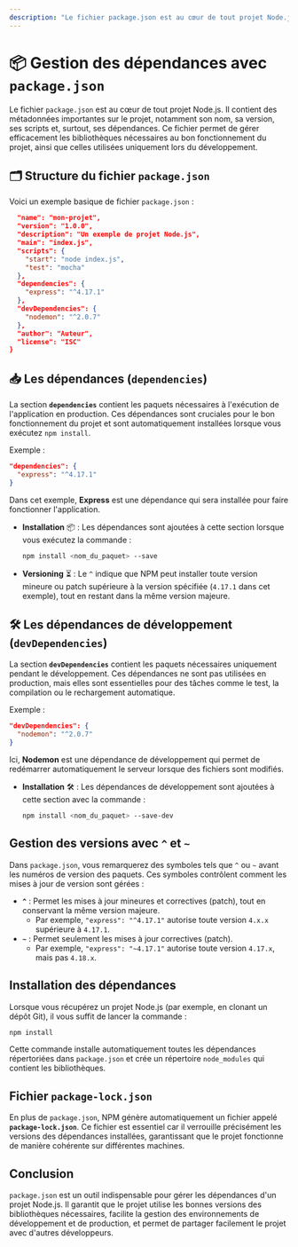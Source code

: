 ```yaml
---
description: "Le fichier package.json est au cœur de tout projet Node.js. Il contient des métadonnées importantes sur le projet, notamment son nom, sa version, ses scripts et, surtout, ses dépendances."
---
```

# 📦 Gestion des dépendances avec `package.json`

Le fichier `package.json` est au cœur de tout projet Node.js. Il contient des métadonnées importantes sur le projet, notamment son nom, sa version, ses scripts et, surtout, ses dépendances. Ce fichier permet de gérer efficacement les bibliothèques nécessaires au bon fonctionnement du projet, ainsi que celles utilisées uniquement lors du développement.

## 🗂️ Structure du fichier `package.json`
Voici un exemple basique de fichier `package.json` :
```json copy
  "name": "mon-projet",
  "version": "1.0.0",
  "description": "Un exemple de projet Node.js",
  "main": "index.js",
  "scripts": {
    "start": "node index.js",
    "test": "mocha"
  },
  "dependencies": {
    "express": "^4.17.1"
  },
  "devDependencies": {
    "nodemon": "^2.0.7"
  },
  "author": "Auteur",
  "license": "ISC"
}
```

## 📥 Les dépendances (`dependencies`)
La section **`dependencies`** contient les paquets nécessaires à l'exécution de l'application en production. Ces dépendances sont cruciales pour le bon fonctionnement du projet et sont automatiquement installées lorsque vous exécutez `npm install`.

Exemple :
```json copy
"dependencies": {
  "express": "^4.17.1"
}
```
Dans cet exemple, **Express** est une dépendance qui sera installée pour faire fonctionner l'application.

- **Installation** 📦 : Les dépendances sont ajoutées à cette section lorsque vous exécutez la commande :
  ```bash copy
  npm install <nom_du_paquet> --save
  ```
- **Versioning** ⏳ : Le `^` indique que NPM peut installer toute version mineure ou patch supérieure à la version spécifiée (`4.17.1` dans cet exemple), tout en restant dans la même version majeure.

## 🛠️ Les dépendances de développement (`devDependencies`)
La section **`devDependencies`** contient les paquets nécessaires uniquement pendant le développement. Ces dépendances ne sont pas utilisées en production, mais elles sont essentielles pour des tâches comme le test, la compilation ou le rechargement automatique.

Exemple :
```json copy
"devDependencies": {
  "nodemon": "^2.0.7"
}
```
Ici, **Nodemon** est une dépendance de développement qui permet de redémarrer automatiquement le serveur lorsque des fichiers sont modifiés.

- **Installation** 🛠️ : Les dépendances de développement sont ajoutées à cette section avec la commande :
  ```bash copy
  npm install <nom_du_paquet> --save-dev
  ```

## **Gestion des versions avec `^` et `~`**
Dans `package.json`, vous remarquerez des symboles tels que `^` ou `~` avant les numéros de version des paquets. Ces symboles contrôlent comment les mises à jour de version sont gérées :
- **`^`** : Permet les mises à jour mineures et correctives (patch), tout en conservant la même version majeure.
  - Par exemple, `"express": "^4.17.1"` autorise toute version `4.x.x` supérieure à `4.17.1`.
- **`~`** : Permet seulement les mises à jour correctives (patch).
  - Par exemple, `"express": "~4.17.1"` autorise toute version `4.17.x`, mais pas `4.18.x`.

## **Installation des dépendances**
Lorsque vous récupérez un projet Node.js (par exemple, en clonant un dépôt Git), il vous suffit de lancer la commande :
```bash copy
npm install
```
Cette commande installe automatiquement toutes les dépendances répertoriées dans `package.json` et crée un répertoire `node_modules` qui contient les bibliothèques.

## **Fichier `package-lock.json`**
En plus de `package.json`, NPM génère automatiquement un fichier appelé **`package-lock.json`**. Ce fichier est essentiel car il verrouille précisément les versions des dépendances installées, garantissant que le projet fonctionne de manière cohérente sur différentes machines.

## Conclusion
`package.json` est un outil indispensable pour gérer les dépendances d'un projet Node.js. Il garantit que le projet utilise les bonnes versions des bibliothèques nécessaires, facilite la gestion des environnements de développement et de production, et permet de partager facilement le projet avec d'autres développeurs.